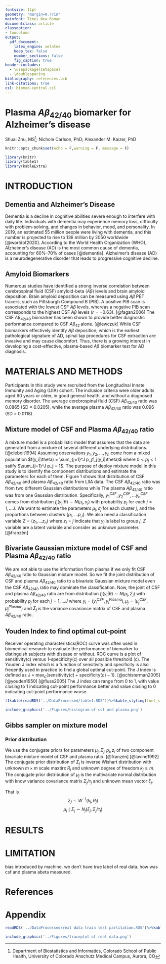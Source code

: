 ```yaml
---
fontsize: 11pt
geometry: "margin=0.77in"
mainfont: Times New Roman
documentclass: article
classoption:
- twocolumn
output:
  pdf_document:
    latex_engine: xelatex
    keep_tex: false
    number_sections: false
    fig_caption: true
header-includes:
  - \usepackage{setspace}
  - \doublespacing
bibliography: references.bib
link-citations: true
csl: biomed-central.csl
---
```


<!-- Title here: -->

# **Plasma** $A\beta_{42/40}$ biomarker for Alzheimer’s disease

<!-- Name here: -->

Shuai Zhu, MS[^1]; Nichole Carlson, PhD; Alexander M. Kaizer, PhD

[^1]: Department of Biostatistics and Informatics, Colorado School of Public Health, University of Colorado Anschutz Medical Campus, Aurora, CO

```r
knitr::opts_chunk$set(echo = F,warning = F, message = F) 
```

```r
library(knitr)
library(table1)
library(kableExtra)
```

# INTRODUCTION

## Dementia and Alzheimer's Disease

Dementia is a decline in cognitive abilities severe enough to interfere with daily life. Individuals with dementia may experience memory loss, difficulty with problem-solving, and changes in behavior, mood, and personality. In 2019, an estimated 55 million people were living with dementia, and this number is projected to rise to 139 million by 2050 worldwide [@worldof2020]. According to the World Health Organization (WHO), Alzheimer’s disease (AD) is the most common cause of dementia, accounting for 60%–70% of cases [@dementia]. Alzheimer’s disease (AD) is a neurodegenerative disorder that leads to progressive cognitive decline.

## Amyloid Biomarkers

Numerous studies have identified a strong inverse correlation between cerebrospinal fluid (CSF) amyloid-beta ($A\beta$) levels and brain amyloid deposition. Brain amyloid deposition can be measured using $A\beta$ PET tracers, such as Pittsburgh Compound B (PIB). A positive PIB scan is associated with the lowest CSF $A\beta$ levels, whereas a negative PIB scan corresponds to the highest CSF $A\beta$ levels ($r = -0.63$). [@fagan2006] The CSF $A\beta_{42/40}$ biomarker has been shown to provide better diagnostic performance compared to CSF $A\beta_{42}$ alone. [@lewczuk] While CSF biomarkers effectively identify $A\beta$ deposition, which is the earliest pathological signature of AD, spinal tap procedures for CSF extraction are invasive and may cause discomfort. Thus, there is a growing interest in developing a cost-effective, plasma-based $A\beta$ biomarker test for AD diagnosis.

# MATERIALS AND METHODS

Participants in this study were recruited from the Longitudinal Innate Immunity and Aging (LIIA) cohort. The inclusion criteria were older adults aged 60 years or older, in good general health, and without a diagnosed memory disorder. The average cerebrospinal fluid (CSF) $A\beta_{42/40}$ ratio was 0.0865 (SD = 0.0205), while the average plasma $A\beta_{42/40}$ ratio was 0.096 (SD = 0.0118).

## Mixture model of CSF and Plasma $A\beta_{42/40}$ ratio

A mixture model is a probabilistic model that assumes that the data are generated from a mixture of several different underlying distributions. [@diebolt1994] Assuming observations $y_1, y_2,...,y_n$ come from a mixed population $f(y_i|\theta) = \sum_{j=1}^J p_jf_j(y_i|\theta)$ where $0<p_j<1$ satify $\sum_{j=1}^J p_j = 1$. The purpose of deploy mixture model in this study is to identify the component distributions and estimate the parameters for each of them. Figure 1 shows that distribution of CSF $A\beta_{42/40}$ and plasma $A\beta_{42/40}$ ratio from LIIA data. The CSF $A\beta_{42/40}$ ratio was from two different Gaussian distributions while The plasma $A\beta_{42/40}$ ratio was from one Gaussian distribution. Specifically, $y^{CSF}_1,y^{CSF}_2,...y^{CSF}_n$ comes from distribution $f_j(y_i|\theta)\sim N(\mu_j, \sigma_j)$ with probability $p_j$ for each $j=1,...J$. We want to estimate the parameters $\mu_j, \sigma_j$ for each cluster $j$, and the proportions between clusters $\{p_1,...p_J \}$. We also need a classification variable $Z=(z_1,...z_n)$ where $z_i=j$ indicate that $y_i$ is label to group $j$. $Z$ variable are a latent variable and consider as unknown parameter. [@franzèn]

## Bivariate Gaussian mixture model of CSF and Plasma $A\beta_{42/40}$ ratio

We are not able to use the information from plasma if we only fit CSF $A\beta_{42/40}$ ratio to Gaussian mixture model. So we fit the joint distribution of CSF and plasma $A\beta_{42/40}$ ratio to a bivariate Gaussian mixture model even the CSF $A\beta_{42/40}$ ratio may dominate the classification. Now, the joint of CSF and plasma $A\beta_{42/40}$ ratio are from distribution $f_j(y_i|\theta)\sim N(\mu_j, \Sigma_j)$ with probability $p_j$ for each $j=1,...J$ where $y_i=(y_i^{CSF}, y_i^{Plasma}), \mu_j=(\mu_j^{CSF},\mu_j^{Plasma})$ and $\Sigma_j$ is the variance covariance matrix of CSF and plasma $A\beta_{42/40}$ ratio.

## Youden Index to find optimal cut-point

Receiver operating characteristics(ROC) curve was often used in biomedical research to evaluate the performance of biomarker to distinguish subjects with disease or without. ROC curve is a plot of sensitivity(c) versus 1-specificity(c) over all possible threshold (c). The Youden J index which is a function of sensitivity and specificity is also freqently used in practice to find a global optimal cut-point. The J index is defined as J = $\text{max}_c \{\text{sensitivity}(c)+\text{specificity}(c)-1\}$. [@schisterman2005] [@youden1950] [@fluss2005] The J index can range from 0 to 1, with value closing to 1 indicating cut-point performance better and value closing to 0 indicating cut-point performance worse.

```r
t1kable(readRDS('../DataProcessed/table1.RDS'))%>%kable_styling(font_size = 11)
```

```r
include_graphics('../Figures/histogram of csf and plasma.png')
```

## Gibbs sampler on mixture model

### Prior distribution
We use the conjugate priors for parameters $\mu_j, \Sigma_j, p_j, z_i$ of two component bivariate mixture model of CSF and plasma ratio. [@franzèn] [@lavine1992] The conjugate prior distribution of $\Sigma_j$ is inverse Wishart distribution with unknown $m \times m$ scale maxtirx $R_j$ and unknown degree of freedom $k_j\ge m$. The conjugate prior distribution of $\mu_j$ is the multivariate normal distribution with know variance covariance matrix $\Sigma_j/\tau_j$ and unknown mean vector $\xi_j$. 



That is 
$$
\Sigma_j \sim W^{-1}\left(k_j, R_j\right) 
$$
$$
\mu_j \mid {\Sigma}_j \sim N_j\left({\xi}_j, {\Sigma}_j / \tau_j\right)
$$

# RESULTS

# LIMITATION

bias introduced by machine. we don't have true label of real data. how was csf and plasma abeta measured.

\newpage
\onecolumn

# References

::: {#refs}
:::

\newpage

# Appendix

```r
readRDS('../DataProcessed/real data train test partitation.RDS')%>%kable()
```

```r
include_graphics('../Figures/traceplot of real data.png')
```
